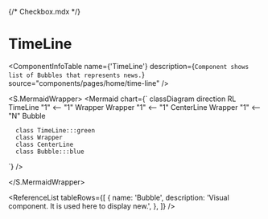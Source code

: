 {/* Checkbox.mdx */}



<Meta title="ApplicationModel/Components/Pages/Home/News/TimeLine/docs" />

# TimeLine

<ComponentInfoTable
  name={'TimeLine'}
  description={`Component shows list of Bubbles that represents news.`}
  source="components/pages/home/time-line"
/>
<PropertiesTable tableRows={[]} />

<S.MermaidWrapper>
<Mermaid
  chart={`
     classDiagram
     direction RL
      TimeLine "1" <-- "1" Wrapper
      Wrapper "1" <-- "1" CenterLine
      Wrapper "1" <-- "N" Bubble

      class TimeLine:::green
      class Wrapper
      class CenterLine
      class Bubble:::blue

`}
/>

</S.MermaidWrapper>

<ReferenceList
  tableRows={[
    {
      name: 'Bubble',
      description: 'Visual component. It is used here to display new.',
    },
  ]}
/>
